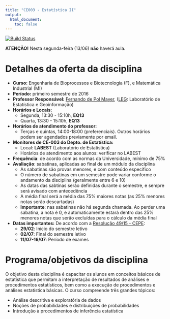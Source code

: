 ```yaml
---
title: "CE003 - Estatística II"
output:
  html_document:
    toc: false
---
```


[![Build Status](https://travis-ci.org/fernandomayer/ce003fmi-2016-01.svg)](https://travis-ci.org/fernandomayer/ce003fmi-2016-01)

<div class="alert alert-danger" role="alert"> **ATENÇÃO!** Nesta
segunda-feira (13/06) **não** haverá aula. </div>

# Detalhes da oferta da disciplina

- **Curso:** Engenharia de Bioprocessos e Biotecnologia (F), e
  Matemática Industrial (MI)
- **Período:** primeiro semestre de 2016
- **Professor Responsável:** [Fernando de Pol Mayer][], ([LEG][]:
  Laboratório de Estatística e Geoinformação)
- **Horários e Locais:**
    - Segunda, 13:30 - 15:10h, **EQ13**
    - Quarta, 13:30 - 15:10h, **EQ13**
- **Horários de atendimento do professor:**
    - Terças e quintas, 14:00-18:00 (preferenciais). Outros horários
      podem ser agendados previamente por email.
- **Monitores de CE-003 do Depto. de Estatística:**
    - Local: **LABEST** (Laboratório de Estatística)
    - Horários de atendimento aos alunos: verificar no LABEST
- **Frequência**: de acordo com as normas da Universidade, mínimo de 75%
- **Avaliação**: sabatinas, aplicadas ao final de um módulo da disciplina
    - As sabatinas são provas menores, e com conteúdo específico
    - O número de sabatinas em um semestre pode variar conforme o
      andamento da disciplina (geralmente entre 6 e 10)
    - As datas das sabtinas serão definidas durante o semestre, e sempre
      será avisado com antecedência
    - A média final será a média das 75% maiores notas (as 25% menores
      notas serão descartadas)
    - **Importante**: nas sabatinas não há segunda chamada. Ao perder
      uma sabatina, a nota é 0, e automaticamente estará dentro das 25%
      menores notas que serão excluídas para o cálculo da média final
- **Datas importantes:** De acordo com a [Resolução 49/15 - CEPE][]:
    - **29/02**: Início do semestre letivo
    - **02/07**: Final do semestre letivo
    - **11/07-16/07**: Período de exames

# Programa/objetivos da disciplina

O objetivo desta disciplina é capacitar os alunos em conceitos básicos
de estatística que permitam a interpretação de resultados de análises e
procedimentos estatísticos, bem como a execução de procedimentos e
análises estatística básicas. O curso compreende três grandes tópicos:

- Análise descritiva e exploratória de dados
- Noções de probabilidades e distribuições de probabilidades
- Introdução à procedimentos de inferência estatística


[Fernando de Pol Mayer]: http://www.leg.ufpr.br/~fernandomayer
[LEG]: http://www.leg.ufpr.br
[Resolução 49/15 - CEPE]: http://www.ufpr.br/soc/descarregar_arquivo.php?cod=1064
